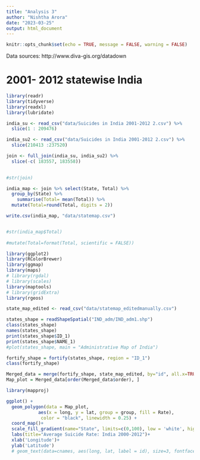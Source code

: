 ```yaml
---
title: "Analysis 3"
author: "Nishtha Arora"
date: "2023-03-25"
output: html_document
---
```


```r
knitr::opts_chunk$set(echo = TRUE, message = FALSE, warning = FALSE)
```

Data sources: http://www.diva-gis.org/datadown

# 2001- 2012 statewise India

```r
library(readr)
library(tidyverse)
library(readxl)
library(lubridate)
```

```r
india_su <- read_csv("data/Suicides in India 2001-2012 2.csv") %>% 
  slice(1 : 209476)

india_su2 <- read_csv("data/Suicides in India 2001-2012 2.csv") %>% 
  slice(210413 :237520)

join <- full_join(india_su, india_su2) %>% 
  slice(-c( 183557, 183558))
 
```

```r
#str(join)
```

```r
india_map <- join %>% select(State, Total) %>% 
  group_by(State) %>% 
    summarise(Total= mean(Total)) %>% 
  mutate(Total=round(Total, digits = 2)) 

write.csv(india_map, "data/statemap.csv")


#str(india_map$Total)
  
#mutate(Total=format(Total, scientific = FALSE))

```

```r
library(ggplot2)
library(RColorBrewer)
library(ggmap)
library(maps)
# library(rgdal)
# library(scales)
library(maptools)
# library(gridExtra)
library(rgeos)
```

```r
state_map_edited <- read_csv("data/statemap_editedmanually.csv")
```


```r
states_shape = readShapeSpatial("IND_adm/IND_adm1.shp")
class(states_shape)
names(states_shape)
print(states_shape$ID_1)
print(states_shape$NAME_1)
#plot(states_shape, main = "Administrative Map of India")
```

```r
fortify_shape = fortify(states_shape, region = "ID_1")
class(fortify_shape)
```

```r
Merged_data = merge(fortify_shape, state_map_edited, by="id", all.x=TRUE)
Map_plot = Merged_data[order(Merged_data$order), ]
```

```r
library(mapproj)
```

```r
ggplot() +
  geom_polygon(data = Map_plot,
           	aes(x = long, y = lat, group = group, fill = Rate),
      	     color = "black", linewidth = 0.25) +
  coord_map()+
  scale_fill_gradient(name="State", limits=c(0,100), low = 'white', high = 'red')+
  labs(title="Average Suicide Rate: India 2000-2012")+
  xlab('Longitude')+
  ylab('Latitude')
  # geom_text(data=cnames, aes(long, lat, label = id), size=3, fontface="bold")
```


